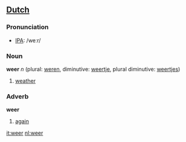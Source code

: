 ==[[Dutch]]==
=== Pronunciation ===
*[[w:IPA|IPA]]: /weːr/
===Noun===

'''weer''' ''n'' (plural: [[weren]], diminutive: [[weertje]], plural diminutive: [[weertjes]])

# [[weather]]

===Adverb===
'''weer'''

# [[again]]

[[it:weer]]
[[nl:weer]]